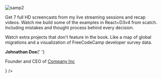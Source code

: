 
<img src={Sample2} alt='samp2'/>
<p>Get 7 full HD screencasts from my live streaming sessions and recap videos. Watch me build some of the examples in React+D3v4 from scatch. Including mistakes and thought process behind every decision.</p>
<p>Watch extra projects that don't feature in the book. Like a map of global migrations and a visualization of FreeCodeCamp developer survey data.</p>
<ReadChapter/>
<Testimonial
      image={Test1}
      quote="You just blew my mind! This is going to save me so much time."
      name={
        <div>
          <p className="name">
            <strong>Johnathan Doe</strong>{' '}
          </p>
          <p className="company">
            Founder and CEO of <a href="/">Company Inc</a>
          </p>
        </div>
      }
    />
